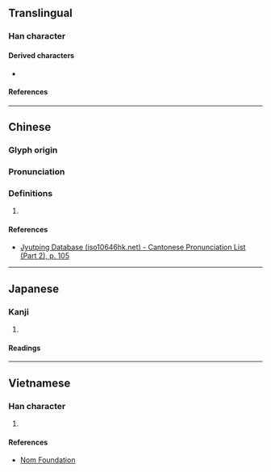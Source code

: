 {{character info}}
==Translingual==

===Han character===
{{Han char|rn=59|rad=彡|as=04|sn=7|four=|canj=YKHHH|ids=⿺文彡}}

====Derived characters====
* {{l|mul|[[珳]]}}

====References====
{{Han ref|kx=0363.070|dkj=09971|dj=0682.020|hdz=20853.030|uh=5F63}}

----

==Chinese==
{{zh-forms}}

===Glyph origin===
{{Han etym}}

===Pronunciation===
{{zh-pron
|m=wén
|c=man4
|mc=y
|oc=y
|cat=
}}

===Definitions===
{{zh-hanzi}}

# {{rfdef|zh}}

====References====
* [http://www.iso10646hk.net/jp/document/download.jsp Jyutping Database (iso10646hk.net) - Cantonese Pronunciation List (Part 2), p. 105]

----

==Japanese==

===Kanji===
{{ja-kanji|grade=|rs=彡04}}

# {{rfdef|ja|sort=彡04}}

====Readings====
{{ja-readings
|goon=もん
|kanon=ぶん
|kun=あや-
}}

----

==Vietnamese==

===Han character===
{{vi-readings|rs=彡04|reading=vằn}}

# {{rfdef|vi|sort=彡04}}

====References====
* [http://nomfoundation.org/common/nom_details.php?codepoint=5f63 Nom Foundation]